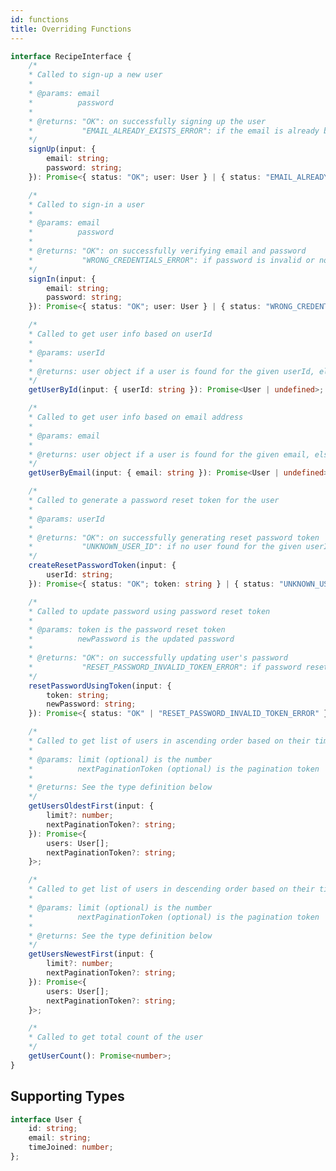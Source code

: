 ```yaml
---
id: functions
title: Overriding Functions
---
```


```ts
interface RecipeInterface {
    /* 
    * Called to sign-up a new user
    * 
    * @params: email
    *          password
    * 
    * @returns: "OK": on successfully signing up the user
    *           "EMAIL_ALREADY_EXISTS_ERROR": if the email is already been used
    */
    signUp(input: {
        email: string;
        password: string;
    }): Promise<{ status: "OK"; user: User } | { status: "EMAIL_ALREADY_EXISTS_ERROR" }>;

    /* 
    * Called to sign-in a user
    * 
    * @params: email
    *          password
    * 
    * @returns: "OK": on successfully verifying email and password
    *           "WRONG_CREDENTIALS_ERROR": if password is invalid or no account info found for the given email
    */
    signIn(input: {
        email: string;
        password: string;
    }): Promise<{ status: "OK"; user: User } | { status: "WRONG_CREDENTIALS_ERROR" }>;

    /* 
    * Called to get user info based on userId
    * 
    * @params: userId
    * 
    * @returns: user object if a user is found for the given userId, else undefined
    */
    getUserById(input: { userId: string }): Promise<User | undefined>;

    /* 
    * Called to get user info based on email address
    * 
    * @params: email
    * 
    * @returns: user object if a user is found for the given email, else undefined
    */
    getUserByEmail(input: { email: string }): Promise<User | undefined>;

    /* 
    * Called to generate a password reset token for the user
    * 
    * @params: userId
    * 
    * @returns: "OK": on successfully generating reset password token
    *           "UNKNOWN_USER_ID": if no user found for the given userId
    */
    createResetPasswordToken(input: {
        userId: string;
    }): Promise<{ status: "OK"; token: string } | { status: "UNKNOWN_USER_ID" }>;

    /* 
    * Called to update password using password reset token
    * 
    * @params: token is the password reset token
    *          newPassword is the updated password
    * 
    * @returns: "OK": on successfully updating user's password
    *           "RESET_PASSWORD_INVALID_TOKEN_ERROR": if password reset token is invalid
    */
    resetPasswordUsingToken(input: {
        token: string;
        newPassword: string;
    }): Promise<{ status: "OK" | "RESET_PASSWORD_INVALID_TOKEN_ERROR" }>;

    /* 
    * Called to get list of users in ascending order based on their timeJoined
    * 
    * @params: limit (optional) is the number
    *          nextPaginationToken (optional) is the pagination token
    * 
    * @returns: See the type definition below
    */
    getUsersOldestFirst(input: {
        limit?: number;
        nextPaginationToken?: string;
    }): Promise<{
        users: User[];
        nextPaginationToken?: string;
    }>;

    /* 
    * Called to get list of users in descending order based on their timeJoined
    * 
    * @params: limit (optional) is the number
    *          nextPaginationToken (optional) is the pagination token
    * 
    * @returns: See the type definition below
    */
    getUsersNewestFirst(input: {
        limit?: number;
        nextPaginationToken?: string;
    }): Promise<{
        users: User[];
        nextPaginationToken?: string;
    }>;

    /* 
    * Called to get total count of the user
    */
    getUserCount(): Promise<number>;
}
```

## Supporting Types
```ts
interface User {
    id: string;
    email: string;
    timeJoined: number;
};
```